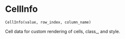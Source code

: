 # CellInfo { #reactable.CellInfo }

`CellInfo(value, row_index, column_name)`

Cell data for custom rendering of cells, class_, and style.